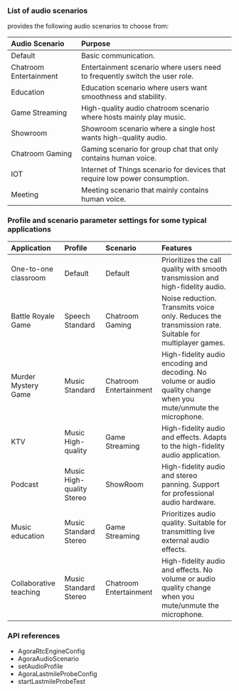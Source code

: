 
### List of audio scenarios

<Vpd k="SDK" /> provides the following audio scenarios to choose from:

|Audio Scenario |Purpose|
|:---|:---|
|Default | Basic communication.|
|Chatroom Entertainment |Entertainment scenario where users need to frequently switch the user role.|
|Education |Education scenario where users want smoothness and stability.|
|Game Streaming |High-quality audio chatroom scenario where hosts mainly play music.|
|Showroom |Showroom scenario where a single host wants high-quality audio.|
|Chatroom Gaming |Gaming scenario for group chat that only contains human voice.|
|IOT |Internet of Things scenario for devices that require low power consumption.|
|Meeting |Meeting scenario that mainly contains human voice.|

### Profile and scenario parameter settings for some typical applications

|Application |Profile |Scenario |Features|
|:---|:---|:---|:---|
|One-to-one classroom |Default |Default | Prioritizes the call quality with smooth transmission and high-fidelity audio.|
|Battle Royale Game	|Speech Standard |Chatroom Gaming |Noise reduction. Transmits voice only. Reduces the transmission rate. Suitable for multiplayer games.|
|Murder Mystery Game |Music Standard |Chatroom Entertainment |High-fidelity audio encoding and decoding. No volume or audio quality change when you mute/unmute the microphone.|
|KTV |Music High-quality |Game Streaming |High-fidelity audio and effects. Adapts to the high-fidelity audio application.|
|Podcast |Music High-quality Stereo |ShowRoom |High-fidelity audio and stereo panning. Support for professional audio hardware.|
|Music education |Music Standard Stereo |Game Streaming |Prioritizes audio quality. Suitable for transmitting live external audio effects.|
|Collaborative teaching	|Music Standard Stereo |Chatroom Entertainment |High-fidelity audio and effects. No volume or audio quality change when you mute/unmute the microphone.|

### API references

- <Link to="{{Global.API_REF_IOS_ROOT_VOICE_SDK}}/rtc_api_data_type.html#class_rtcengineconfig">AgoraRtcEngineConfig</Link>

- <Link to="{{Global.API_REF_IOS_ROOT_VOICE_SDK}}/rtc_api_data_type.html#enum_audioscenariotype">AgoraAudioScenario</Link>

- <Link to="{{Global.API_REF_IOS_ROOT_VOICE_SDK}}/class_irtcengine.html#api_setaudioprofile2">setAudioProfile</Link>

- <Link to="{{Global.API_REF_IOS_ROOT_VOICE_SDK}}/rtc_api_data_type.html#class_lastmileprobeconfig">AgoraLastmileProbeConfig</Link>

- <Link to="{{Global.API_REF_IOS_ROOT_VOICE_SDK}}/class_irtcengine.html#api_startlastmileprobetest">startLastmileProbeTest</Link>

